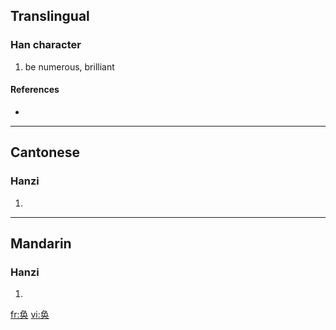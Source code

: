 {{see|奐}}
==Translingual==

===Han character===
{{Han char|rn=37|rad=大|as=04|sn=7|four=|canj=弓月大 (NBK), X弓月大 (XNBK)}}

# be numerous, brilliant

====References====
* {{Han ref|kx=0250.161|hdz=10530.030|uh=5942|ud=22850}}

----

==Cantonese==

===Hanzi===
{{yue-hanzi|jyut=|y=wun6}}

# {{defn|Cantonese}}

----

==Mandarin==

===Hanzi===
{{cmn-hanzi|tra=奐|pin=[[huàn]] ([[huan4]])|wg=huan<sup>4</sup>}}

# {{defn|Mandarin}}

[[fr:奂]]
[[vi:奂]]